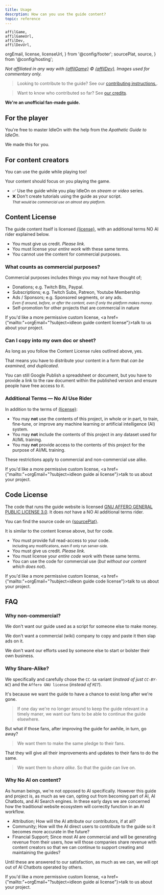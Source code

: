 ```yaml
---
title: Usage
descrption: How can you use the guide content?
topic: reference
---
```


	affilGame, 
	affilGameUrl, 
	affilDev, 
	affilDevUrl, 	
  orgEmail,
  license, 
	licenseUrl, 
} from '@config/footer';
  sourcePlat,
  source,
} from '@config/hosting';

*Not affiliated in any way with <a href={affilGameUrl} class="text-inherit">{affilGame}</a> &copy; <a href={affilDevUrl} class="text-inherit">{affilDev}</a>. Images used for commentary only.*

> Looking to contribute to the guide? See our <a href="/site/contribute/">contributing instructions.</a>.

> Want to know who contributed so far? See <a href="/site/credits/">our credits</a>.

**We're an unofficial fan-made guide.**

## For the player

You're free to master IdleOn with the help from the *Apathetic Guide to IdleOn*. 

We made this for you.

## For content creators

You can use the guide while playing too! 

Your content should focus on you playing the game.

- ✅ Use the guide while you play IdleOn on *stream* or *video* series.
- ❌ Don't create tutorials using the guide as your script.<br /><small>*That would be commercial use on almost any platform.*</small>

## Content License

The guide content itself is licensed <a href={licenseUrl}>{license}</a>, with an additional terms NO AI rider explained below. 

* You must give us credit. *Please link.*
* You must license your *entire work* with these same terms.
* You cannot use the content for commercial purposes.

### What counts as commercial purposes?

Commercial purposes includes things you may not have thought of; 

* Donations; e.g. Twitch Bits, Paypal.
* Subscriptions; e.g. Twitch Subs, Patreon, Youtube Membership
* Ads / Sponsors; e.g. Sponsored segments, or any ads.<br /><small>*Even if around, before, or after the content, even if only the platform makes money.*</small>
* Self-promotion for other projects that are commercial in nature

If you'd like a more permissive custom license, <a href={"mailto:"+orgEmail+"?subject=idleon guide content license"}>talk to us about your project</a>.

### Can I copy into my own doc or sheet?

As long as you follow the Content License rules outlined above, yes. 

That means you have to distribute your content in a form that *can be examined, and duplicated*. 

You can still Google Publish a spreadsheet or document, but you have to provide a link to the raw document within the published version and ensure people have free access to it.

### Additional Terms — No AI Use Rider

In addition to the terms of <a href={licenseUrl}>{license}</a>:

- You may **not** use the contents of this project, in whole or in part, to train, fine-tune, or improve any machine learning or artificial intelligence (AI) system.
- You may **not** include the contents of this project in any dataset used for AI/ML training.
- You may **not** provide access to the contents of this project for the purpose of AI/ML training.

These restrictions apply to commercial and non-commercial use alike.

If you'd like a more permissive custom license, <a href={"mailto:"+orgEmail+"?subject=idleon guide ai license"}>talk to us about your project</a>.

## Code License

The code that runs the guide website is licensed <a href="https://www.gnu.org/licenses/agpl-3.0.en.html">GNU AFFERO GENERAL PUBLIC LICENSE 3.0</a>. It does *not* have a NO AI additional terms rider.

You can find the source code on <a href={source}>{sourcePlat}</a>.

It is similar to the content license above, but for code.

- You must provide full read-access to your code.<br /><small>Including any modifications, even if only run server-side.</small>
- You must give us credit. *Please link.*
- You must license your *entire code work* with these same terms.
- You can use the code for commercial use (*but without our content which does not*).

If you'd like a more permissive custom license, <a href={"mailto:"+orgEmail+"?subject=idleon guide code license"}>talk to us about your project</a>.

## FAQ

### Why non-commercial?

We don't want our guide used as a script for someone else to make money. 

We don't want a commercial (wiki) company to copy and paste it then slap ads on it.

We don't want our efforts used by someone else to start or bolster their own business.

### Why Share-Alike?

We specifically and carefully chose the `CC-SA` variant (*instead of just `CC-BY-NC`*) and the `Affero GNU license` (*instead of `MIT`*).

It's because we want the guide to have a chance to exist long after we're gone.

> If one day we're no longer around to keep the guide relevant in a timely maner, we want our fans to be able to continue the guide elsewhere.

But what if those fans, after improving the guide for awhile, in turn, go away?

> We want them to make the same pledge to their fans. 

That they will give all their improvements and updates to their fans to do the same.

> We want them to *share alike*. So that the guide can live on.

### Why No AI on content?

As human beings, we're not opposed to AI specifically. However this guide and project is, as much as we can, opting out from becoming part of AI, AI Chatbots, and AI Search engines. In these early days we are concerned how the traditional website ecosystem will correctly function in an AI workflow. 

* Attribution; How will the AI attribute our contributors, if at all?
* Community; How will the AI direct users to contribute to the guide so it becomes more accurate in the future? 
* Financial Support; Since most AI are commercial and will be generating revenue from their users, how will those companies share revenue with content creators so that we can continue to support creating and maintaining the guides?

Until these are answered to our satisfaction, as much as we can, we will opt out of AI Chatbots operated by others.

If you'd like a more permissive custom license, <a href={"mailto:"+orgEmail+"?subject=idleon guide ai license"}>talk to us about your project</a>.

